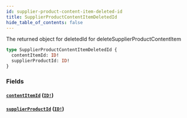 ```yaml
---
id: supplier-product-content-item-deleted-id
title: SupplierProductContentItemDeletedId
hide_table_of_contents: false
---
```



The returned object for deletedId for deleteSupplierProductContentItem

```graphql
type SupplierProductContentItemDeletedId {
  contentItemId: ID!
  supplierProductId: ID!
}
```


### Fields

#### [`contentItemId`](#) ([`ID!`](/supply/api/graphql-admin/reference/scalars/id))




#### [`supplierProductId`](#) ([`ID!`](/supply/api/graphql-admin/reference/scalars/id))







